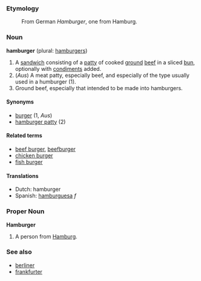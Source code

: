 ===Etymology===
:From German ''Hamburger'', one from Hamburg.

===Noun===
'''hamburger''' (plural: [[hamburgers]])

# A [[sandwich]] consisting of a [[patty]] of cooked [[ground]] [[beef]] in a sliced [[bun]], optionally with [[condiment]]s added.
# (''Aus'') A meat patty, especially beef, and especially of the type usually used in a humburger (1).
# Ground beef, especially that intended to be made into hamburgers.

====Synonyms====
*[[burger]] (1, ''Aus'')
*[[hamburger patty]] (2)

====Related terms====
*[[beef burger]], [[beefburger]]
*[[chicken burger]]
*[[fish burger]]

====Translations====
*Dutch: hamburger
*Spanish: [[hamburguesa]] ''f''

===Proper Noun===
'''Hamburger'''

# A person from [[Hamburg]].

===See also===
*[[berliner]]
*[[frankfurter]]